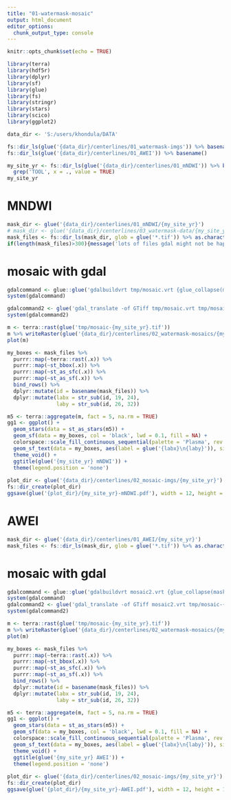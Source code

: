 ---
title: "01-watermask-mosaic"
output: html_document
editor_options: 
  chunk_output_type: console
---

```{r setup, include=FALSE}
knitr::opts_chunk$set(echo = TRUE)
```


```{r}
library(terra)
library(hdf5r)
library(dplyr)
library(sf)
library(glue)
library(fs)
library(stringr)
library(stars)
library(scico)
library(ggplot2)
```

```{r}
data_dir <- 'S:/users/khondula/DATA'

fs::dir_ls(glue('{data_dir}/centerlines/01_watermask-imgs')) %>% basename()
fs::dir_ls(glue('{data_dir}/centerlines/01_AWEI')) %>% basename()

my_site_yr <- fs::dir_ls(glue('{data_dir}/centerlines/01_mNDWI')) %>% basename() %>%
  grep('TOOL', x = ., value = TRUE)
my_site_yr
```

# MNDWI

```{r}
mask_dir <- glue('{data_dir}/centerlines/01_mNDWI/{my_site_yr}')
# mask_dir <- glue('{data_dir}/centerlines/03_watermask-data/{my_site_yr}')
mask_files <- fs::dir_ls(mask_dir, glob = glue('*.tif')) %>% as.character()
if(length(mask_files)>300){message('lots of files gdal might not be happy!')}
```

# mosaic with gdal

```{r}
gdalcommand <- glue::glue('gdalbuildvrt tmp/mosaic.vrt {glue_collapse(mask_files[1:300], sep = " ")}')
system(gdalcommand)
```

```{r}
gdalcommand2 <- glue('gdal_translate -of GTiff tmp/mosaic.vrt tmp/mosaic-{my_site_yr}.tif')
system(gdalcommand2)

m <- terra::rast(glue('tmp/mosaic-{my_site_yr}.tif'))
m %>% writeRaster(glue('{data_dir}/centerlines/02_watermask-mosaics/{my_site_yr}-MNDWI.tif'), overwrite = TRUE)
plot(m)
```

```{r}
my_boxes <- mask_files %>% 
  purrr::map(~terra::rast(.x)) %>% 
  purrr::map(~st_bbox(.x)) %>%
  purrr::map(~st_as_sfc(.x)) %>%
  purrr::map(~st_as_sf(.x)) %>% 
  bind_rows() %>% 
  dplyr::mutate(id = basename(mask_files)) %>%
  dplyr::mutate(labx = str_sub(id, 19, 24),
                laby = str_sub(id, 26, 32))

m5 <- terra::aggregate(m, fact = 5, na.rm = TRUE)
gg1 <- ggplot() +
  geom_stars(data = st_as_stars(m5)) +
  geom_sf(data = my_boxes, col = 'black', lwd = 0.1, fill = NA) +
  colorspace::scale_fill_continuous_sequential(palette = 'Plasma', rev = TRUE) +
  geom_sf_text(data = my_boxes, aes(label = glue('{labx}\n{laby}')), size = 2) +
  theme_void() +
  ggtitle(glue('{my_site_yr} mNDWI')) +
  theme(legend.position = 'none')
  
plot_dir <- glue('{data_dir}/centerlines/02_mosaic-imgs/{my_site_yr}')
fs::dir_create(plot_dir)
ggsave(glue('{plot_dir}/{my_site_yr}-mNDWI.pdf'), width = 12, height = 12)
```

# AWEI

```{r}
mask_dir <- glue('{data_dir}/centerlines/01_AWEI/{my_site_yr}')
mask_files <- fs::dir_ls(mask_dir, glob = glue('*.tif')) %>% as.character()
```

# mosaic with gdal

```{r}
gdalcommand <- glue::glue('gdalbuildvrt mosaic2.vrt {glue_collapse(mask_files[1:300], sep = " ")}')
system(gdalcommand)
gdalcommand2 <- glue('gdal_translate -of GTiff mosaic2.vrt tmp/mosaic-{my_site_yr}.tif')
system(gdalcommand2)

m <- terra::rast(glue('tmp/mosaic-{my_site_yr}.tif'))
m %>% writeRaster(glue('{data_dir}/centerlines/02_watermask-mosaics/{my_site_yr}-AWEI.tif'), overwrite = TRUE)
plot(m)

my_boxes <- mask_files %>% 
  purrr::map(~terra::rast(.x)) %>% 
  purrr::map(~st_bbox(.x)) %>%
  purrr::map(~st_as_sfc(.x)) %>%
  purrr::map(~st_as_sf(.x)) %>% 
  bind_rows() %>% 
  dplyr::mutate(id = basename(mask_files)) %>%
  dplyr::mutate(labx = str_sub(id, 19, 24),
                laby = str_sub(id, 26, 32))

m5 <- terra::aggregate(m, fact = 5, na.rm = TRUE)
gg1 <- ggplot() +
  geom_stars(data = st_as_stars(m5)) +
  geom_sf(data = my_boxes, col = 'black', lwd = 0.1, fill = NA) +
  colorspace::scale_fill_continuous_sequential(palette = 'Plasma', rev = TRUE) +
  geom_sf_text(data = my_boxes, aes(label = glue('{labx}\n{laby}')), size = 2) +
  theme_void() +
  ggtitle(glue('{my_site_yr} AWEI')) +
  theme(legend.position = 'none')
  
plot_dir <- glue('{data_dir}/centerlines/02_mosaic-imgs/{my_site_yr}')
fs::dir_create(plot_dir)
ggsave(glue('{plot_dir}/{my_site_yr}-AWEI.pdf'), width = 12, height = 12)
```

